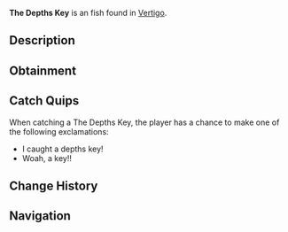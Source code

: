 {{FishInfobox
|image          = The Depths Key.png
|rarity         = Exotic
|sea            = First Sea
|location       = [[Vertigo]]
|sublocation    = 
|sources        = Fishing Rod
|radar_location = 
|prog_speed     = -10
|xp             = 350
|weather        = 
|time           = Day
|season         = 
|bait           = 
|base_weight    = 100
|base_value     = 800
|weight_range   = 50
|base_chance    = 0.01
|base_resil     = 35
}}
'''The Depths Key''' is an {{Rarity|Exotic}} fish found in [[Vertigo]].

== Description ==
{{Description|This is the Key that leads to the gates of The Depths...|Bestiary Entry}}

== Obtainment ==
{{Description|Where does this key open up?...|Bestiary Hint}}
{{Fish Availability|
Ocean/Strange Whirlpool
Vertigo/Vertigos Dip
|top_rods      = 
Leviathan's Fang Rod\63789.21\331312.72;
Great Rod of Oscar\60377.89\198552.71;
Trident Rod\57179.64\343224.25;
Astralhook Rod\56177.84\207101.18;
Ethereal Prism Rod\56033.25\207515.75;
Resourceful Rod\43685\170136.79;
Destiny Rod\45808.55\187405.54;
Free Spirit Rod\53586.09\320269.48;
Firefly Rod\43141.77\250877.04;
Azure Of Lagoon\50681.83\231168.39;
Adventurer's Rod\36930.83\223460.82;
Fungal Rod\32355.77\195887.68;
Seraphic Rod\53022.74\213536.27;
No-Life Rod\51793.93\227383.35;
Challenger's Rod\49427.53\210344.48;
Rod Of The Forgotten Fang\49390.57\209408.92;
Blazebringer Rod\44913.82\204650.32;
Rod Of The Exalted One\44126.77\197081.27;
Rod Of The Depths\43998.56\192417.39;
Zeus Rod\42278.02\192925.56;
Verdant Shear Rod\41374.33\195344.27;
Depthseeker Rod\37870.79\182263.53;
Avalanche Rod\34060.52\164825.53;
Volcanic Rod\32951.13\152590.15;
Steady Rod\11642.66\60139.46
|recommended   = Trident Rod
}}

== Catch Quips ==
When catching a The Depths Key, the player has a chance to make one of the following exclamations:
* I caught a depths key!
* Woah, a key!!

== Change History ==
{{Change History|{{subst:Current Version}}}}

== Navigation ==
{{Fish Navbox|Vertigo}}